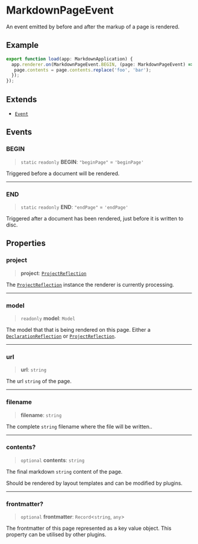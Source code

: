 # MarkdownPageEvent

An event emitted by before and after the markup of a page is rendered.

## Example

```ts
export function load(app: MarkdownApplication) {
  app.renderer.on(MarkdownPageEvent.BEGIN, (page: MarkdownPageEvent) => {
   page.contents = page.contents.replace('foo', 'bar');
  });
});
```

## Extends

- [`Event`](https://typedoc.org/api/classes/Event.html)

## Events

### BEGIN

> `static` `readonly` **BEGIN**: `"beginPage"` = `'beginPage'`

Triggered before a document will be rendered.

***

### END

> `static` `readonly` **END**: `"endPage"` = `'endPage'`

Triggered after a document has been rendered, just before it is written to disc.

## Properties

### project

> **project**: [`ProjectReflection`](https://typedoc.org/api/classes/Models.ProjectReflection.html)

The [`ProjectReflection`](https://typedoc.org/api/classes/Models.ProjectReflection.html) instance the renderer is currently processing.

***

### model

> `readonly` **model**: `Model`

The model that that is being rendered on this page.
Either a [`DeclarationReflection`](https://typedoc.org/api/classes/Models.DeclarationReflection.html) or [`ProjectReflection`](https://typedoc.org/api/classes/Models.ProjectReflection.html).

***

### url

> **url**: `string`

The url `string` of the page.

***

### filename

> **filename**: `string`

The complete `string` filename where the file will be written..

***

### contents?

> `optional` **contents**: `string`

The final markdown `string` content of the page.

Should be rendered by layout templates and can be modified by plugins.

***

### frontmatter?

> `optional` **frontmatter**: `Record`\<`string`, `any`\>

The frontmatter of this page represented as a key value object. This property can be utilised by other plugins.
